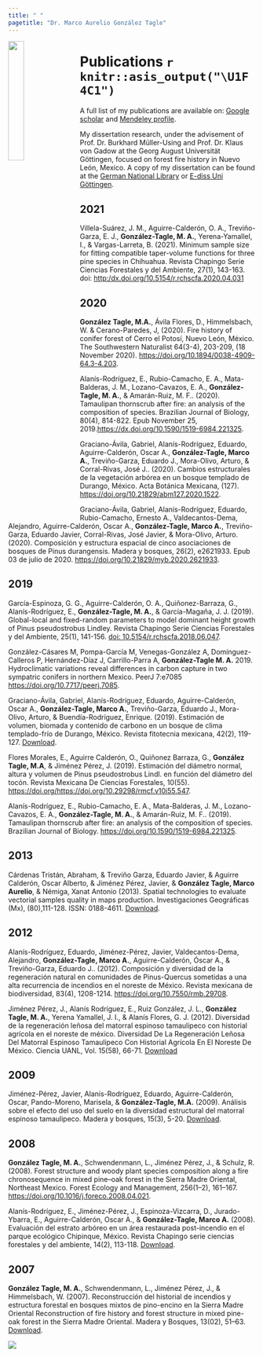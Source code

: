 ```yaml
---
title: " "
pagetitle: "Dr. Marco Aurelio González Tagle"
---
```


<link rel="stylesheet" href="styles.css" type="text/css">


<img src="images/Magt.png" style="width:25%; border:0px solid; margin-right: 20px" align="left">

# Publications `r knitr::asis_output("\U1F4C1")` 
A full list of my publications are available on:
[Google scholar](https://scholar.google.com/citations?user=LExTRNkAAAAJ&hl=es) and
[Mendeley profile](https://www.mendeley.com/profiles/marco-aurelio-gonzalez-tagle/).

My dissertation research, under the advisement of Prof. Dr. Burkhard Müller-Using and  Prof. Dr. Klaus von Gadow at the Georg August Universität Göttingen, focused on forest fire history in Nuevo León, Mexico. A copy of my dissertation can be found at the [German National Library](https://d-nb.info/977068498/34) or [E-diss Uni Göttingen](https://ediss.uni-goettingen.de/bitstream/handle/11858/00-1735-0000-0006-B169-5/gonzalez_tagle.pdf?sequence=1). \vspace[1cm]

## 2021

Villela-Suárez, J. M., Aguirre-Calderón, O. A., Treviño-Garza, E. J., __González-Tagle,  M.  A.__,    Yerena-Yamallel,  I.,  &  Vargas-Larreta,  B.  (2021).  Minimum  sample  size  for  fitting  compatible  taper-volume  functions  for  three  pine  species  in  Chihuahua.  Revista  Chapingo  Serie  Ciencias  Forestales  y  del  Ambiente,  27(1), 143-163. doi: [http:/dx.doi.org/10.5154/r.rchscfa.2020.04.031](http:/dx.doi.org/10.5154/r.rchscfa.2020.04.031)


## 2020

__González Tagle, M.A.__, Ávila Flores, D., Himmelsbach, W. & Cerano-Paredes, J, (2020). Fire history of conifer forest of Cerro el Potosí, Nuevo León, México. The Southwestern Naturalist 64(3-4), 203-209, (18 November 2020). [ https://doi.org/10.1894/0038-4909-64.3-4.203]( https://doi.org/10.1894/0038-4909-64.3-4.203).

Alanís-Rodríguez, E., Rubio-Camacho, E. A., Mata-Balderas, J. M., Lozano-Cavazos, E. A., __González-Tagle, M. A.__, & Amarán-Ruiz, M. F.. (2020). Tamaulipan thornscrub after fire: an analysis of the composition of species. Brazilian Journal of Biology, 80(4), 814-822. Epub November 25, 2019.[https://dx.doi.org/10.1590/1519-6984.221325](https://www.scielo.br/pdf/bjb/v80n4/1519-6984-bjb-1519-6984221325.pdf).

Graciano-Ávila, Gabriel, Alanís-Rodríguez, Eduardo, Aguirre-Calderón, Oscar A., __González-Tagle, Marco A.__, Treviño-Garza, Eduardo J., Mora-Olivo, Arturo, & Corral-Rivas, José J.. (2020). Cambios estructurales de la vegetación arbórea en un bosque templado de Durango, México. Acta Botánica Mexicana, (127). [https://doi.org/10.21829/abm127.2020.1522](https://abm.ojs.inecol.mx/index.php/abm/article/view/1522).

Graciano-Ávila, Gabriel, Alanís-Rodríguez, Eduardo, Rubio-Camacho, Ernesto A., Valdecantos-Dema, Alejandro, Aguirre-Calderón, Oscar A., __González-Tagle, Marco A.__, Treviño-Garza, Eduardo Javier, Corral-Rivas, José Javier, & Mora-Olivo, Arturo. (2020). Composición y estructura espacial de cinco asociaciones de bosques de Pinus durangensis. Madera y bosques, 26(2), e2621933. Epub 03 de julio de 2020. [https://doi.org/10.21829/myb.2020.2621933](https://myb.ojs.inecol.mx/index.php/myb/article/view/e2621933/2097).

## 2019

García-Espinoza, G. G., Aguirre-Calderón, O. A., Quiñonez-Barraza, G., Alanís-Rodríguez,  E., __González-Tagle,  M. A.__,  &  García-Magaña,  J.  J.  (2019).  Global-local  and  fixed-random  parameters  to  model  dominant height growth of Pinus pseudostrobus Lindley. Revista Chapingo Serie Ciencias Forestales y del Ambiente, 25(1), 141-156. [doi: 10.5154/r.rchscfa.2018.06.047](https://revistas.chapingo.mx/forestales/?section=articles&subsec=issues&numero=266&articulo=2545).

González-Cásares M, Pompa-García M, Venegas-González A, Domínguez-Calleros P, Hernández-Díaz J, Carrillo-Parra A, __González-Tagle M. A.__ 2019. Hydroclimatic variations reveal differences in carbon capture in two sympatric conifers in northern Mexico. PeerJ 7:e7085 [https://doi.org/10.7717/peerj.7085](https://peerj.com/articles/7085/).

Graciano-Ávila, Gabriel, Alanís-Rodríguez, Eduardo, Aguirre-Calderón, Oscar A., __González-Tagle, Marco A.__, Treviño-Garza, Eduardo J., Mora-Olivo, Arturo, & Buendía-Rodríguez, Enrique. (2019). Estimación de volumen, biomada y contenido de carbono en un bosque de clima templado-frío de Durango, México. Revista fitotecnia mexicana, 42(2), 119-127. [Download](http://www.scielo.org.mx/pdf/rfm/v42n2/0187-7380-rfm-42-02-119.pdf).

Flores Morales, E., Aguirre Calderón, O., Quiñonez Barraza, G., __González Tagle, M.A__, & Jiménez Pérez, J. (2019). Estimación del diámetro normal, altura y volumen de Pinus pseudostrobus Lindl. en función del diámetro del tocón. Revista Mexicana De Ciencias Forestales, 10(55). [https://doi.org/https://doi.org/10.29298/rmcf.v10i55.547](https://cienciasforestales.inifap.gob.mx/editorial/index.php/forestales/article/view/547).

Alanís-Rodríguez, E., Rubio-Camacho, E. A., Mata-Balderas, J. M., Lozano-Cavazos, E. A., __González-Tagle, M. A.__, & Amarán-Ruiz, M. F.. (2019). Tamaulipan thornscrub after fire: an analysis of the composition of species. Brazilian Journal of Biology. [https://doi.org/10.1590/1519-6984.221325](https://www.scielo.br/pdf/bjb/2019nahead/1519-6984-bjb-1519-6984221325.pdf).

## 2013

Cárdenas Tristán, Abraham, & Treviño Garza, Eduardo Javier, & Aguirre Calderón, Oscar Alberto, & Jiménez Pérez, Javier, & __González Tagle, Marco Aurelio__, & Némiga, Xanat Antonio (2013). Spatial technologies to evaluate vectorial samples quality in maps production. Investigaciones Geográficas (Mx),  (80),111-128. ISSN: 0188-4611. [Download](https://www.redalyc.org/articulo.oa?id=569/56926151009).

## 2012

Alanís-Rodríguez, Eduardo, Jiménez-Pérez, Javier, Valdecantos-Dema, Alejandro, __González-Tagle, Marco A.__, Aguirre-Calderón, Óscar A., & Treviño-Garza, Eduardo J.. (2012). Composición y diversidad de la regeneración natural en comunidades de Pinus-Quercus sometidas a una alta recurrencia de incendios en el noreste de México. Revista mexicana de biodiversidad, 83(4), 1208-1214. [https://doi.org/10.7550/rmb.29708](http://www.scielo.org.mx/pdf/rmbiodiv/v83n4/v83n4a26.pdf).

Jiménez Pérez, J., Alanís Rodríguez, E., Ruiz González, J. L., __González Tagle, M. A.__, Yerena Yamallel, J. I., & Alanís Flores, G. J. (2012). Diversidad de la regeneración leñosa del matorral espinoso tamaulipeco con historial agrícola en el noreste de méxico. Diversidad De La Regeneración Leñosa Del Matorral Espinoso Tamaulipeco Con Historial Agrícola En El Noreste De México. Ciencia UANL,  Vol. 15(58), 66-71. [Download](https://dialnet.unirioja.es/descarga/articulo/3892528.pdf)


## 2009

Jiménez-Pérez, Javier, Alanís-Rodríguez, Eduardo, Aguirre-Calderón, Oscar, Pando-Moreno, Marisela, & __González-Tagle, M.A.__ (2009). Análisis sobre el efecto del uso del suelo en la diversidad estructural del matorral espinoso tamaulipeco. Madera y bosques, 15(3), 5-20. [Download](http://www.scielo.org.mx/pdf/mb/v15n3/v15n3a1.pdf).

## 2008

__González Tagle, M. A.__, Schwendenmann, L., Jiménez Pérez, J., & Schulz, R. (2008). Forest structure and woody plant species composition along a fire chronosequence in mixed pine–oak forest in the Sierra Madre Oriental, Northeast Mexico. Forest Ecology and Management, 256(1–2), 161–167. [https://doi.org/10.1016/j.foreco.2008.04.021](https://doi.org/10.1016/j.foreco.2008.04.021).

Alanís-Rodríguez, E., Jiménez-Pérez, J., Espinoza-Vizcarra, D., Jurado-Ybarra, E., Aguirre-Calderón, Oscar A., & __González-Tagle, Marco A.__ (2008). Evaluación del estrato arbóreo en un área restaurada post-incendio en el parque ecológico Chipinque, México. Revista Chapingo serie ciencias forestales y del ambiente, 14(2), 113-118. [Download](http://www.scielo.org.mx/pdf/rcscfa/v14n2/v14n2a6.pdf).

## 2007

__González Tagle, M. A.__, Schwendenmann, L., Jiménez Pérez, J., & Himmelsbach, W. (2007). Reconstrucción del historial de incendios y estructura forestal en bosques mixtos de pino-encino en la Sierra Madre Oriental Reconstruction of fire history and forest structure in mixed pine-oak forest in the Sierra Madre Oriental. Madera y Bosques, 13(02), 51–63. [Download](https://dialnet.unirioja.es/descarga/articulo/6618115.pdf).


<a href="https://hits.seeyoufarm.com"><img src="https://hits.seeyoufarm.com/api/count/incr/badge.svg?url=https%3A%2F%2Fmgtagle.github.io%2FPublication.html&count_bg=%2379C83D&title_bg=%23555555&icon=opensuse.svg&icon_color=%23E7E7E7&title=hits&edge_flat=false"/></a>